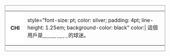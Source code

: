 <div style="float: left; border: solid silver 2px; margin: 1px;">
{| cellspacing="0" style="width: 238px; background: #FF0000;"
| style="width: 45px; height: 45px; background: white; text-align: center; font-size: {{{5|{{{id-s|14}}}}}}pt; color: {{{id-fc|black}}};" | '''CHI'''
| style="font-size: {{{info-s|8}}}pt; color: silver; padding: 4pt; line-height: 1.25em; background-color: black" color:| 這個用戶是'''[[芝加哥白襪|<span style="color: white">芝加哥白襪</span>]]'''的球迷。
|}</div>